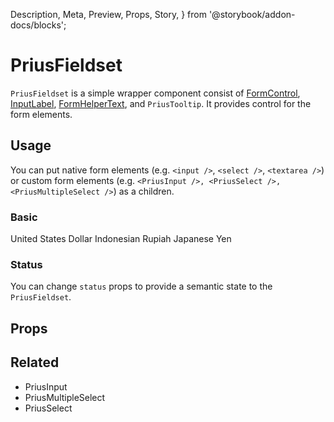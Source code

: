   Description,
  Meta,
  Preview,
  Props,
  Story,
} from '@storybook/addon-docs/blocks';


<Meta
  component={PriusFieldset}
  id="Components|PriusFieldset"
  title="Components|PriusFieldset"
/>

# PriusFieldset

`PriusFieldset` is a simple wrapper component consist of [FormControl](https://material-ui.com/api/form-control/#formcontrol-api), [InputLabel](https://material-ui.com/api/input-label/#inputlabel-api), [FormHelperText](https://material-ui.com/api/form-helper-text/#formhelpertext-api), and `PriusTooltip`.
It provides control for the form elements.

## Usage

You can put native form elements (e.g. `<input />`, `<select />`, `<textarea />`) or custom form elements (e.g. `<PriusInput />, <PriusSelect />, <PriusMultipleSelect />`) as a children.

### Basic

<Preview>
  <Story name="Basic">
    <Grid container spacing={5}>
      <Grid item md={6}>
        <PriusFieldset fullWidth inputId="input-email" label="Email">
          <PriusInput
            id="input-email"
            name="email"
            placeholder="some@email.com"
            type="email"
          />
        </PriusFieldset>
      </Grid>
      <Grid item md={6}>
        <PriusFieldset
          fullWidth
          helperText="Lorem ipsum color dolot sit amet"
          inputId="input-currency"
          label="Currency"
          tooltipText="Lorem ipsum color dolor sit amet"
        >
          <PriusSelect
            id="input-currency"
            name="currency"
            placeholder="Lorem ipsum color dolot"
            value="usd"
          >
            <MenuItem value={'usd'}>United States Dollar</MenuItem>
            <MenuItem value={'idr'}>Indonesian Rupiah</MenuItem>
            <MenuItem value={'jpy'} disabled>
              Japanese Yen
            </MenuItem>
          </PriusSelect>
        </PriusFieldset>
      </Grid>
    </Grid>
  </Story>
</Preview>

### Status

You can change `status` props to provide a semantic state to the `PriusFieldset`.

<Preview>
  <Story name="Status">
    <Grid container spacing={5}>
      <Grid item md={6}>
        <PriusFieldset
          fullWidth
          helperText="Lorem ipsum color dolot"
          inputId="input-email-2"
          label="Email"
          status="success"
          tooltipText="Lorem ipsum color dolot"
        >
          <PriusInput
            id="input-email-2"
            name="email-2"
            placeholder="some@email.com"
            type="email"
          />
        </PriusFieldset>
      </Grid>
      <Grid item md={6}>
        <PriusFieldset
          fullWidth
          helperText="Lorem ipsum color dolot"
          inputId="input-email-3"
          label="Email"
          status="error"
          tooltipText="Lorem ipsum color dolot"
        >
          <PriusInput
            id="input-email-3"
            name="email-3"
            placeholder="some@email.com"
            type="email"
          />
        </PriusFieldset>
      </Grid>
    </Grid>
  </Story>
</Preview>

## Props

<Props of={PriusFieldset} />

## Related

- <LinkTo kind="Components|PriusInput">PriusInput</LinkTo>
- <LinkTo kind="Components|PriusMultipleSelect">PriusMultipleSelect</LinkTo>
- <LinkTo kind="Components|PriusSelect">PriusSelect</LinkTo>
